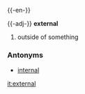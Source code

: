 {{-en-}}

{{-adj-}}
'''external'''
#outside of something

===Antonyms===
*[[internal]]

[[it:external]]